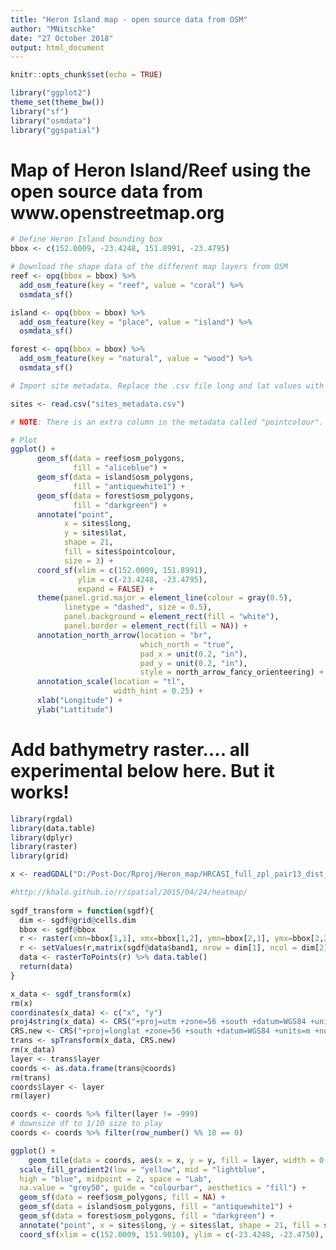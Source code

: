 ```yaml
---
title: "Heron Island map - open source data from OSM"
author: "MNitschke"
date: "27 October 2018"
output: html_document
---
```


```r
knitr::opts_chunk$set(echo = TRUE)
```

```r
library("ggplot2")
theme_set(theme_bw())
library("sf")
library("osmdata")
library("ggspatial")
```

# Map of Heron Island/Reef using the open source data from www.openstreetmap.org

```r
# Define Heron Island bounding box
bbox <- c(152.0009, -23.4248, 151.8991, -23.4795)

# Download the shape data of the different map layers from OSM
reef <- opq(bbox = bbox) %>%
  add_osm_feature(key = "reef", value = "coral") %>%
  osmdata_sf()

island <- opq(bbox = bbox) %>%
  add_osm_feature(key = "place", value = "island") %>%
  osmdata_sf()

forest <- opq(bbox = bbox) %>%
  add_osm_feature(key = "natural", value = "wood") %>%
  osmdata_sf()

# Import site metadata. Replace the .csv file long and lat values with sampling site data

sites <- read.csv("sites_metadata.csv")

# NOTE: There is an extra column in the metadata called "pointcolour". The fill = sites$pointcolour in the annotate section in the code chunk below reads the colour names or hexidecimal colour value in as a vector. For a list of colours type colors() in the console. Hexidecimal colours (e.g. #C90000 for a dark red) you can find from a website online or in photoshop.

# Plot
ggplot() + 
      geom_sf(data = reef$osm_polygons, 
              fill = "aliceblue") +    
      geom_sf(data = island$osm_polygons, 
              fill = "antiquewhite1") +
      geom_sf(data = forest$osm_polygons, 
              fill = "darkgreen") +
      annotate("point",
            x = sites$long,
            y = sites$lat,
            shape = 21,
            fill = sites$pointcolour,
            size = 3) +
      coord_sf(xlim = c(152.0009, 151.8991), 
               ylim = c(-23.4248, -23.4795), 
               expand = FALSE) +
      theme(panel.grid.major = element_line(colour = gray(0.5), 
            linetype = "dashed", size = 0.5), 
            panel.background = element_rect(fill = "white"), 
            panel.border = element_rect(fill = NA)) +
      annotation_north_arrow(location = "br", 
                             which_north = "true",
                             pad_x = unit(0.2, "in"), 
                             pad_y = unit(0.2, "in"),
                             style = north_arrow_fancy_orienteering) +
      annotation_scale(location = "tl", 
                       width_hint = 0.25) +
      xlab("Longitude") +
      ylab("Lattitude")
```

# Add bathymetry raster.... all experimental below here. But it works!

```r
library(rgdal)
library(data.table)
library(dplyr)
library(raster)
library(grid)

x <- readGDAL("D:/Post-Doc/Rproj/Heron_map/HRCASI_full_zpl_pair13_dist_BATHY_5M_depth_detail.tif")
```

```r
#http://khalo.github.io/r/spatial/2015/04/24/heatmap/
  
sgdf_transform = function(sgdf){
  dim <- sgdf@grid@cells.dim
  bbox <- sgdf@bbox
  r <- raster(xmn=bbox[1,1], xmx=bbox[1,2], ymn=bbox[2,1], ymx=bbox[2,2], ncols=dim[1], nrows=dim[2])
  r <- setValues(r,matrix(sgdf@data$band1, nrow = dim[1], ncol = dim[2]) %>% t()) 
  data <- rasterToPoints(r) %>% data.table()
  return(data)
}

x_data <- sgdf_transform(x)
rm(x)
coordinates(x_data) <- c("x", "y")
proj4string(x_data) <- CRS("+proj=utm +zone=56 +south +datum=WGS84 +units=m +no_defs +ellps=WGS84 +towgs84=0,0,0")
CRS.new <- CRS("+proj=longlat +zone=56 +south +datum=WGS84 +units=m +no_defs +ellps=WGS84 +towgs84=0,0,0")
trans <- spTransform(x_data, CRS.new)
rm(x_data)
layer <- trans$layer
coords <- as.data.frame(trans@coords)
rm(trans)
coords$layer <- layer
rm(layer)

coords <- coords %>% filter(layer != -999)
# downsize df to 1/10 size to play
coords <- coords %>% filter(row_number() %% 10 == 0)

ggplot() +
	geom_tile(data = coords, aes(x = x, y = y, fill = layer, width = 0.001, height = 0.001), position = "identity") +
  scale_fill_gradient2(low = "yellow", mid = "lightblue",
  high = "blue", midpoint = 2, space = "Lab",
  na.value = "grey50", guide = "colourbar", aesthetics = "fill") +
  geom_sf(data = reef$osm_polygons, fill = NA) +    
  geom_sf(data = island$osm_polygons, fill = "antiquewhite1") +
  geom_sf(data = forest$osm_polygons, fill = "darkgreen") +
  annotate("point", x = sites$long, y = sites$lat, shape = 21, fill = sites$pointcolour, size = 3) +
  coord_sf(xlim = c(152.0009, 151.9010), ylim = c(-23.4248, -23.4750), expand = FALSE)
```

